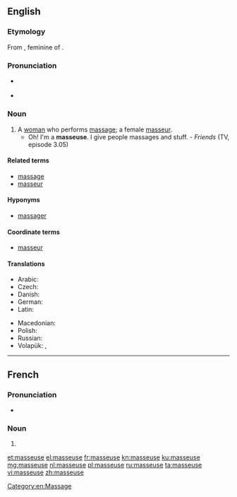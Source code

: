 {{also|Masseuse}}
==English==

===Etymology===
From {{etyl|fr|en}} {{term|masseuse|lang=fr}}, feminine of {{term|masseur|lang=fr}}.

===Pronunciation===
* {{a|UK}} {{IPA|/maˈsɜːz/}}
* {{a|US}} {{IPA|/məˈsuːs/|/məˈsʊz/}}

===Noun===
{{en-noun}}

# A [[woman]] who performs [[massage]]; a female [[masseur]].
#* Oh! I'm a '''masseuse'''. I give people massages and stuff. - ''Friends'' (TV, episode 3.05)

====Related terms====
* [[massage]]
* [[masseur]]

====Hyponyms====
* [[massager]]

====Coordinate terms====
* [[masseur]]

====Translations====
{{trans-top|a female masseur}}
* Arabic: {{t-|ar|مدلكة|f|tr=mudállika|sc=Arab}}
* Czech: {{t+|cs|masérka|f}}
* Danish: {{t-|da|massøse|c}}
* German: {{t+|de|Masseurin|f}}
* Latin: {{t-|la|tractatrix|f|alt=tractātrīx}}
{{trans-mid}}
* Macedonian: {{t-|mk|масерка|f|tr=máserka}}
* Polish: {{t+|pl|masażystka|f}}
* Russian: {{t+|ru|массажистка|f|tr=massažístka|sc=Cyrl}}
* Volapük: {{qualifier|male or female}} {{t-|vo|masetan}}, {{qualifier|female}} {{t-|vo|jimasetan}}
{{trans-bottom}}

[[Category:en:Massage]]

----

==French==

===Pronunciation===
* {{IPA|/masøz/|lang=fr}}

===Noun===
{{head|fr|noun|g=f}}

# {{feminine of|masseur|lang=fr}}

[[et:masseuse]]
[[el:masseuse]]
[[fr:masseuse]]
[[kn:masseuse]]
[[ku:masseuse]]
[[mg:masseuse]]
[[nl:masseuse]]
[[pl:masseuse]]
[[ru:masseuse]]
[[ta:masseuse]]
[[vi:masseuse]]
[[zh:masseuse]]